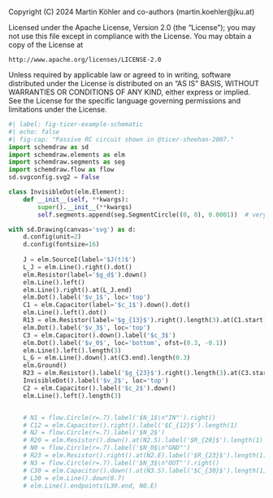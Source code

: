 ::: {.content-hidden}
Copyright (C) 2024 Martin Köhler and co-authors (martin.koehler@jku.at)

Licensed under the Apache License, Version 2.0 (the "License");
you may not use this file except in compliance with the License.
You may obtain a copy of the License at

    http://www.apache.org/licenses/LICENSE-2.0

Unless required by applicable law or agreed to in writing, software
distributed under the License is distributed on an "AS IS" BASIS,
WITHOUT WARRANTIES OR CONDITIONS OF ANY KIND, either express or implied.
See the License for the specific language governing permissions and
limitations under the License.
:::

```python
#| label: fig-ticer-example-schematic
#| echo: false
#| fig-cap: "Passive RC circuit shown in @ticer-sheehan-2007."
import schemdraw as sd
import schemdraw.elements as elm
import schemdraw.segments as seg
import schemdraw.flow as flow
sd.svgconfig.svg2 = False

class InvisibleDot(elm.Element):
    def __init__(self, **kwargs):
        super().__init__(**kwargs)
        self.segments.append(seg.SegmentCircle((0, 0), 0.0001))  # very small radius

with sd.Drawing(canvas='svg') as d:
    d.config(unit=2)
    d.config(fontsize=16)
    
    J = elm.SourceI(label='$J(t)$')
    L_J = elm.Line().right().dot()
    elm.Resistor(label='$g_d$').down()
    elm.Line().left()
    elm.Line().right().at(L_J.end)
    elm.Dot().label('$v_1$', loc='top')
    C1 = elm.Capacitor(label='$c_1$').down().dot()
    elm.Line().left().dot()
    R13 = elm.Resistor(label='$g_{13}$').right().length(3).at(C1.start)
    elm.Dot().label('$v_3$', loc='top')
    C3 = elm.Capacitor().down().label('$c_3$')
    elm.Dot().label('$v_0$', loc='bottom', ofst=(0.3, -0.1))
    elm.Line().left().length(3)
    L_G = elm.Line().down().at(C3.end).length(0.3)
    elm.Ground()
    R23 = elm.Resistor().label('$g_{23}$').right().length(3).at(C3.start)
    InvisibleDot().label('$v_2$', loc='top')
    C2 = elm.Capacitor().label('$c_2$').down()
    elm.Line().left().length(3)


    # N1 = flow.Circle(r=.7).label('$N_1$\n"IN"').right()
    # C12 = elm.Capacitor().right().label('$C_{12}$').length(1)
    # N2 = flow.Circle(r=.7).label('$N_2$')
    # R20 = elm.Resistor().down().at(N2.S).label('$R_{20}$').length(1)
    # N0 = flow.Circle(r=.7).label('$N_0$\n"GND"')
    # R23 = elm.Resistor().right().at(N2.E).label('$R_{23}$').length(1)
    # N3 = flow.Circle(r=.7).label('$N_3$\n"OUT"').right()
    # C30 = elm.Capacitor().down().at(N3.S).label('$C_{30}$').length(1)
    # L30 = elm.Line().down(0.7)
    # elm.Line().endpoints(L30.end, N0.E)
```
